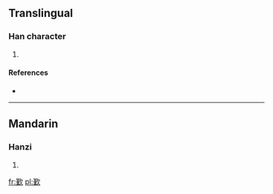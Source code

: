 ==Translingual==

===Han character===
{{Han char|rn=76|rad=欠|as=11|sn=15|four=|canj=廿一弓人 (TMNO)}}

# {{defn|Han|sort=欠11}}

====References====
* {{Han ref|kx=0571.250|dkj=16183|dj=0959.190|hdz=32149.090|uh=6B4F|ud=27471}}

----

==Mandarin==

===Hanzi===
{{cmn-hanzi|pin=[[jìn]] ([[jin4]])|wg=chin<sup>4</sup>}}

# {{defn|lang=cmn|sort=欠11}}

[[fr:歏]]
[[pl:歏]]